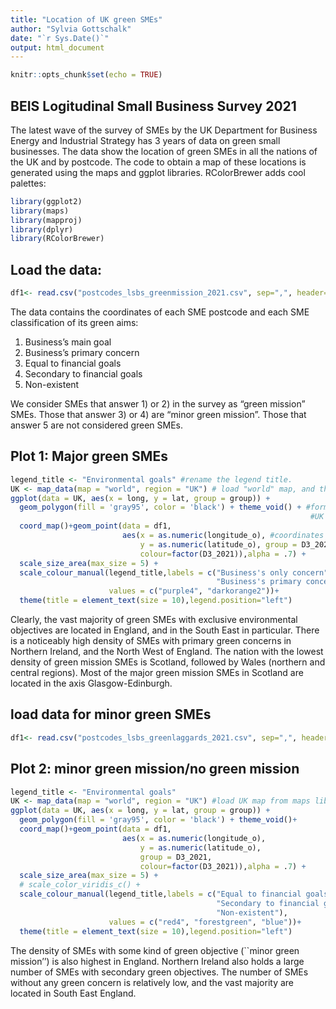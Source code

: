 ---
title: "Location of UK green SMEs"
author: "Sylvia Gottschalk"
date: "`r Sys.Date()`"
output: html_document
---

```{r setup, include=FALSE}
knitr::opts_chunk$set(echo = TRUE)
```

## BEIS Logitudinal Small Business Survey 2021

The latest wave of the survey of SMEs by the UK Department for Business Energy and Industrial Strategy has 3 years of data on green small businesses. The data show the location of green SMEs in all the nations of the UK and by postcode. The code to obtain a map of these locations is generated using the maps and ggplot libraries. RColorBrewer adds cool palettes: 

```{r}
library(ggplot2)
library(maps)
library(mapproj)
library(dplyr)
library(RColorBrewer)
```

## Load the data:

```{r}
df1<- read.csv("postcodes_lsbs_greenmission_2021.csv", sep=",", header=T)
```

The data contains the coordinates of each SME postcode and each SME classification of its green aims:

1) Business's main goal
2) Business's primary concern
3) Equal to financial goals
4) Secondary to financial goals
5) Non-existent

We consider SMEs that answer 1) or 2) in the survey as "green mission" SMEs. Those that answer 3) or 4) are "minor green mission". Those that answer 5 are not considered green SMEs.


## Plot 1: Major green SMEs

```{r }
legend_title <- "Environmental goals" #rename the legend title.
UK <- map_data(map = "world", region = "UK") # load "world" map, and then UK
ggplot(data = UK, aes(x = long, y = lat, group = group)) + 
  geom_polygon(fill = 'gray95', color = 'black') + theme_void() + #format empty 
                                                                   #UK map
  coord_map()+geom_point(data = df1,                
                         aes(x = as.numeric(longitude_o), #coordinates of SMEs  
                             y = as.numeric(latitude_o), group = D3_2021,
                             colour=factor(D3_2021)),alpha = .7) + 
  scale_size_area(max_size = 5) + 
  scale_colour_manual(legend_title,labels = c("Business's only concern",
                                              "Business's primary concern"),
                      values = c("purple4", "darkorange2"))+
  theme(title = element_text(size = 10),legend.position="left")

```

Clearly, the vast majority of green SMEs with exclusive environmental objectives are located in England, and in the South East in particular. There is a noticeably high density of SMEs with primary green concerns in Northern Ireland, and the North West of England. The nation with the lowest density of green mission SMEs is Scotland, followed by Wales (northern and central regions). Most of the major green mission SMEs in Scotland are located in the axis Glasgow-Edinburgh. 

## load data for minor green SMEs
```{r}
df1<- read.csv("postcodes_lsbs_greenlaggards_2021.csv", sep=",", header=T)

```

## Plot 2: minor green mission/no green mission 


```{r}
legend_title <- "Environmental goals"
UK <- map_data(map = "world", region = "UK") #load UK map from maps library
ggplot(data = UK, aes(x = long, y = lat, group = group)) + 
  geom_polygon(fill = 'gray95', color = 'black') + theme_void()+  
  coord_map()+geom_point(data = df1, 
                         aes(x = as.numeric(longitude_o), 
                             y = as.numeric(latitude_o),
                             group = D3_2021,
                             colour=factor(D3_2021)),alpha = .7) + 
  scale_size_area(max_size = 5) + 
  # scale_color_viridis_c() + 
  scale_colour_manual(legend_title,labels = c("Equal to financial goals", 
                                              "Secondary to financial goals", 
                                              "Non-existent"), 
                      values = c("red4", "forestgreen", "blue"))+
  theme(title = element_text(size = 10),legend.position="left")
```

The density of SMEs with some kind of green objective (``minor green mission'') is also highest in England. Northern Ireland also holds a large number of SMEs with secondary green objectives.  The number of SMEs without any green concern is relatively low, and the vast majority are located in South East England.
